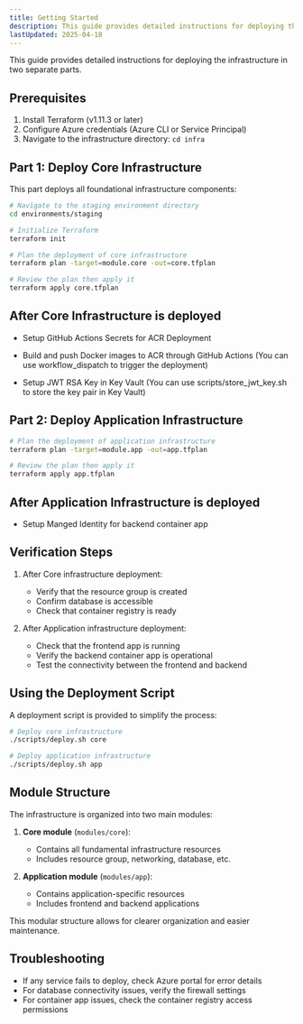 ```yaml
---
title: Getting Started
description: This guide provides detailed instructions for deploying the infrastructure in two separate parts.
lastUpdated: 2025-04-18
---
```


This guide provides detailed instructions for deploying the infrastructure in two separate parts.

## Prerequisites

1. Install Terraform (v1.11.3 or later)
2. Configure Azure credentials (Azure CLI or Service Principal)
3. Navigate to the infrastructure directory: `cd infra`

## Part 1: Deploy Core Infrastructure

This part deploys all foundational infrastructure components:

```bash
# Navigate to the staging environment directory
cd environments/staging

# Initialize Terraform
terraform init

# Plan the deployment of core infrastructure
terraform plan -target=module.core -out=core.tfplan

# Review the plan then apply it
terraform apply core.tfplan
```

## After Core Infrastructure is deployed

- Setup GitHub Actions Secrets for ACR Deployment

- Build and push Docker images to ACR through GitHub Actions (You can use workflow_dispatch to trigger the deployment)

- Setup JWT RSA Key in Key Vault (You can use scripts/store_jwt_key.sh to store the key pair in Key Vault)

## Part 2: Deploy Application Infrastructure

```bash
# Plan the deployment of application infrastructure
terraform plan -target=module.app -out=app.tfplan

# Review the plan then apply it
terraform apply app.tfplan
```

## After Application Infrastructure is deployed

- Setup Manged Identity for backend container app

## Verification Steps

1. After Core infrastructure deployment:
   - Verify that the resource group is created
   - Confirm database is accessible
   - Check that container registry is ready

2. After Application infrastructure deployment:
   - Check that the frontend app is running
   - Verify the backend container app is operational
   - Test the connectivity between the frontend and backend

## Using the Deployment Script

A deployment script is provided to simplify the process:

```bash
# Deploy core infrastructure
./scripts/deploy.sh core

# Deploy application infrastructure
./scripts/deploy.sh app
```

## Module Structure

The infrastructure is organized into two main modules:

1. **Core module** (`modules/core`):
   - Contains all fundamental infrastructure resources
   - Includes resource group, networking, database, etc.

2. **Application module** (`modules/app`):
   - Contains application-specific resources
   - Includes frontend and backend applications

This modular structure allows for clearer organization and easier maintenance.

## Troubleshooting

- If any service fails to deploy, check Azure portal for error details
- For database connectivity issues, verify the firewall settings
- For container app issues, check the container registry access permissions
